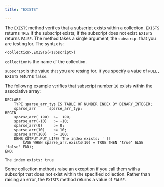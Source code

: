 ```yaml
---
title: "EXISTS"

---
```


<div id="exists" class="registered_link"></div>

The `EXISTS` method verifies that a subscript exists within a collection. `EXISTS` returns `TRUE` if the subscript exists; if the subscript does not exist, `EXISTS` returns `FALSE`. The method takes a single argument; the `subscript` that you are testing for. The syntax is:

```text
<collection>.EXISTS(<subscript>)
```

`collection` is the name of the collection.

`subscript` is the value that you are testing for. If you specify a value of `NULL, EXISTS` returns `false`.

The following example verifies that subscript number `10` exists within the associative array:

```text
DECLARE
    TYPE sparse_arr_typ IS TABLE OF NUMBER INDEX BY BINARY_INTEGER;
    sparse_arr      sparse_arr_typ;
BEGIN
    sparse_arr(-100)  := -100;
    sparse_arr(-10)   := -10;
    sparse_arr(0)     := 0;
    sparse_arr(10)    := 10;
    sparse_arr(100)   := 100;
    DBMS_OUTPUT.PUT_LINE('The index exists: ' ||
        CASE WHEN sparse_arr.exists(10) = TRUE THEN 'true' ELSE 'false' END);
END;

The index exists: true
```

Some collection methods raise an exception if you call them with a subscript that does not exist within the specified collection. Rather than raising an error, the `EXISTS` method returns a value of `FALSE`.
